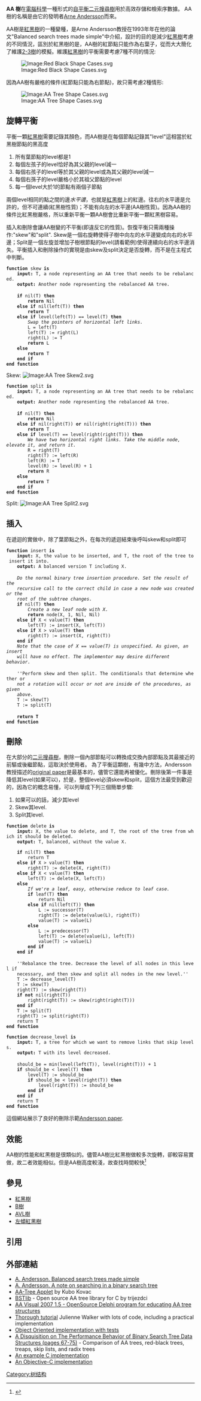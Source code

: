 '''AA 樹'''在[[電腦科學|電腦科學]]一種形式的[[自平衡二元搜尋樹|自平衡二元搜尋樹]]用於高效存儲和檢索序數據。 AA 樹的名稱是由它的發明者[[Arne_Andersson|Arne Andersson]]而來。

AA樹是[[紅黑樹|紅黑樹]]的一種變種，是Arne Andersson教授在1993年年在他的論文"Balanced search trees made simple"中介紹，設計的目的是減少[[紅黑樹|紅黑樹]]考慮的不同情況，區別於紅黑樹的是，AA樹的紅節點只能作為右葉子，從而大大簡化了維護[[2-3樹|2-3樹]]的模擬。維護[[紅黑樹|紅黑樹]]的平衡需要考慮7種不同的情況:

[[Image:Red_Black_Shape_Cases.svg|Image:Red Black Shape Cases.svg]]

因為AA樹有嚴格的條件(紅節點只能為右節點)，故只需考慮2種情形:

[[Image:AA_Tree_Shape_Cases.svg|Image:AA Tree Shape Cases.svg]]

== 旋轉平衡 ==

平衡一顆[[紅黑樹|紅黑樹]]需要記錄其顏色，而AA樹是在每個節點記錄其"level"這相當於紅黑樹節點的黑高度

# 所有葉節點的level都是1
# 每個左孩子的level恰好為其父親的level減一
# 每個右孩子的level等於其父親的level或為其父親的level減一
# 每個右孫子的level嚴格小於其祖父節點的level
# 每一個level大於1的節點有兩個子節點

兩個level相同的點之間的邊''水平邊''，也就是[[紅黑樹|紅黑樹]]上的紅邊。往右的水平邊是允許的，但不可連續(紅黑樹性質)；不能有向左的水平邊(AA樹性質)。因為AA樹的條件比紅黑樹嚴格，所以重新平衡一顆AA樹會比重新平衡一顆紅黑樹容易。

插入和刪除會讓AA樹變的不平衡(即違反它的性質)。恢復平衡只需兩種操作:"skew"和"split". Skew是一個右旋轉使得子樹中向左的水平邊變成向右的水平邊；Split是一個左旋並增加子樹根節點的level(請看範例)使得連續向右的水平邊消失。平衡插入和刪除操作的實現是由skew及split決定是否旋轉，而不是在主程式中判斷。

 '''function''' skew '''is'''
     '''input:''' T, a node representing an AA tree that needs to be rebalanced.
     '''output:''' Another node representing the rebalanced AA tree.
 
     '''if''' nil(T) '''then'''
         '''return''' Nil
     '''else if''' nil(left(T)) '''then'''
         '''return''' T
     '''else if''' level(left(T)) == level(T) '''then'''
         ''Swap the pointers of horizontal left links.''
         L = left(T)
         left(T) := right(L)
         right(L) := T
         '''return''' L
     '''else'''
         '''return''' T
     '''end if'''
 '''end function'''

Skew: [[Image:AA_Tree_Skew2.svg|Image:AA Tree Skew2.svg]]

 '''function''' split '''is'''
     '''input:''' T, a node representing an AA tree that needs to be rebalanced.
     '''output:''' Another node representing the rebalanced AA tree.
 
     '''if''' nil(T) '''then'''
         '''return''' Nil
     '''else if''' nil(right(T)) '''or ''' nil(right(right(T))) '''then'''
         '''return''' T
     '''else if''' level(T) == level(right(right(T))) '''then'''
         ''We have two horizontal right links.  Take the middle node, elevate it, and return it.''
         R = right(T)
         right(T) := left(R)
         left(R) := T
         level(R) := level(R) + 1
         '''return''' R
     '''else'''
         '''return''' T
     '''end if'''
 '''end function'''

Split: [[Image:AA_Tree_Split2.svg|Image:AA Tree Split2.svg]]

== 插入 ==

在遞迴的實做中，除了葉節點之外，在每次的遞迴結束後呼叫skew和split即可

 '''function''' insert '''is'''
     '''input:''' X, the value to be inserted, and T, the root of the tree to insert it into.
     '''output:''' A balanced version T including X.
 
     ''Do the normal binary tree insertion procedure. Set the result of the''
     ''recursive call to the correct child in case a new node was created or the''
     ''root of the subtree changes.''
     '''if''' nil(T) '''then'''
         ''Create a new leaf node with X.''
         '''return''' node(X, 1, Nil, Nil)
     '''else if''' X < value(T) '''then'''
         left(T) := insert(X, left(T))
     '''else if''' X > value(T) '''then'''
         right(T) := insert(X, right(T))
     '''end if'''
     ''Note that the case of X == value(T) is unspecified. As given, an insert''
     ''will have no effect. The implementor may desire different behavior.''
 
     ''Perform skew and then split. The conditionals that determine whether or
     ''not a rotation will occur or not are inside of the procedures, as given''
     ''above.''
     T := skew(T)
     T := split(T)
 
     '''return T'''
 '''end function'''

== 刪除 ==

在大部分的[[二元搜尋樹|二元搜尋樹]]，刪除一個內部節點可以轉換成交換內部節點及其最接近的前驅或後繼節點，這取決於使用者。
為了平衡這顆樹，有幾中方法，Andersson教授描述的[http://user.it.uu.se/~arnea/abs/simp.html original paper]{{Wayback|url=http://user.it.uu.se/~arnea/abs/simp.html |date=20141221213549 }}是最基本的，儘管它還能再被優化。刪除後第一件事是降低其level(如果可以)，於是，整個level必須skew和split，這個方法最受到歡迎的，因為它的概念易懂，可以列舉成下列三個簡單步驟:
# 如果可以的話，減少其level
# Skew其level.
# Split其level.

 '''function''' delete '''is'''
     '''input:''' X, the value to delete, and T, the root of the tree from which it should be deleted.
     '''output:''' T, balanced, without the value X.
    
     '''if''' nil(T) '''then'''
         return T
     '''else if''' X > value(T) '''then'''
         right(T) := delete(X, right(T))
     '''else if''' X < value(T) '''then'''
         left(T) := delete(X, left(T))
     '''else'''
         ''If we're a leaf, easy, otherwise reduce to leaf case.'' 
         '''if''' leaf(T) '''then'''
             return Nil
         '''else if''' nil(left(T)) '''then'''
             L := successor(T)
             right(T) := delete(value(L), right(T))
             value(T) := value(L)
         '''else'''
             L := predecessor(T)
             left(T) := delete(value(L), left(T))
             value(T) := value(L)
         '''end if'''
     '''end if'''
 
     ''Rebalance the tree. Decrease the level of all nodes in this level if
     necessary, and then skew and split all nodes in the new level.''
     T := decrease_level(T)
     T := skew(T)
     right(T) := skew(right(T))
     '''if not''' nil(right(T))
         right(right(T)) := skew(right(right(T)))
     '''end if'''
     T := split(T)
     right(T) := split(right(T))
     return T
 '''end function'''

 '''function''' decrease_level '''is'''
     '''input:''' T, a tree for which we want to remove links that skip levels.
     '''output:''' T with its level decreased.
 
     should_be = min(level(left(T)), level(right(T))) + 1
     '''if''' should_be < level(T) '''then'''
         level(T) := should_be
         '''if''' should_be < level(right(T)) '''then'''
             level(right(T)) := should_be
         '''end if'''
     '''end if'''
     return T
 '''end function'''

這個網站展示了良好的刪除示範[http://user.it.uu.se/~arnea/abs/simp.html Andersson paper]{{Wayback|url=http://user.it.uu.se/~arnea/abs/simp.html |date=20141221213549 }}.

== 效能 ==

AA樹的性能和紅黑樹是很類似的。儘管AA樹比紅黑樹做較多次旋轉，卻較容易實做，故二者效能相似。但是AA樹高度較淺，故查找時間較快<ref>{{cite web|url=http://www.cepis.org/upgrade/files/full-2004-V.pdf|title=A Disquisition on The Performance Behavior of Binary Search Tree Data Structures (pages 67-75)|access-date=2015-03-17|archive-url=https://web.archive.org/web/20140327140251/http://www.cepis.org/upgrade/files/full-2004-V.pdf|archive-date=2014-03-27|dead-url=yes}}</ref> 

== 參見 ==
* [[紅黑樹|紅黑樹]]
* [[B樹|B樹]]
* [[AVL樹|AVL樹]]
* [[左傾紅黑樹|左傾紅黑樹]]

== 引用 ==
{{Reflist}}

==外部連結==
*[http://user.it.uu.se/~arnea/abs/simp.html A. Andersson. Balanced search trees made simple]{{Wayback|url=http://user.it.uu.se/~arnea/abs/simp.html |date=20141221213549 }}
*[http://user.it.uu.se/~arnea/abs/searchproc.html A. Andersson. A note on searching in a binary search tree]{{Wayback|url=http://user.it.uu.se/~arnea/abs/searchproc.html |date=20151219234930 }}
*[http://people.ksp.sk/~kuko/bak/index.html AA-Tree Applet]{{Wayback|url=http://people.ksp.sk/~kuko/bak/index.html |date=20150304195520 }} by Kubo Kovac
*[https://web.archive.org/web/20110807202006/https://bitbucket.org/trijezdci/bstlib/src/ BSTlib] - Open source AA tree library for C by trijezdci
*[https://web.archive.org/web/20071022052324/http://www.softpedia.com/get/Others/Home-Education/AA-Visual-2007.shtml AA Visual 2007 1.5 - OpenSource Delphi program for educating AA tree structures]
*[https://web.archive.org/web/20160303175254/http://www.eternallyconfuzzled.com/tuts/datastructures/jsw_tut_andersson.aspx Thorough tutorial] Julienne Walker with lots of code, including a practical implementation
*[http://www.cs.fiu.edu/~weiss/dsaa_c++3/code/ Object Oriented implementation with tests]{{Wayback|url=http://www.cs.fiu.edu/~weiss/dsaa_c++3/code/ |date=20080516092914 }} 
*[https://web.archive.org/web/20140327140251/http://www.cepis.org/upgrade/files/full-2004-V.pdf A Disquisition on The Performance Behavior of Binary Search Tree Data Structures (pages 67-75)] - Comparison of AA trees, red-black trees, treaps, skip lists, and radix trees
*[https://web.archive.org/web/20110716085721/http://www.rational.co.za/aatree.c An example C implementation]
*[http://code.google.com/p/objc-aatree An Objective-C implementation]{{Wayback|url=http://code.google.com/p/objc-aatree |date=20111222220652 }}

{{Data structures}}
{{计算机科学中的树}}
[[Category:树结构|Category:树结构]]